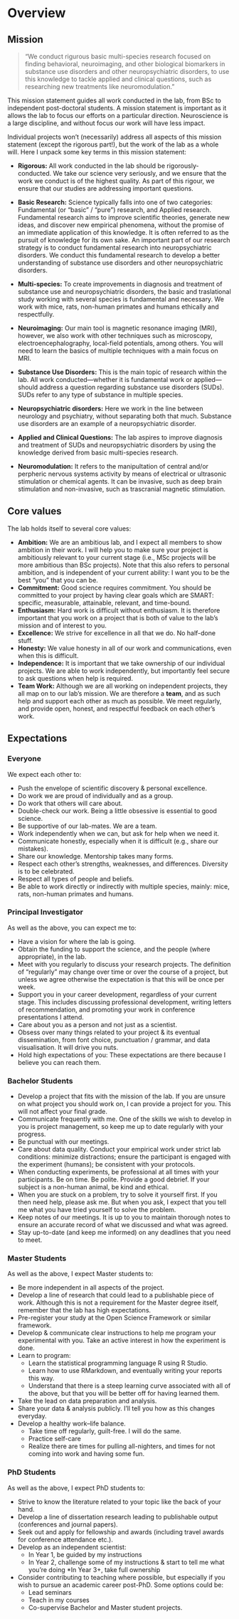 # Overview

## Mission

> “We conduct rigurous basic multi-species research focused on finding behavioral, neuroimaging, and other biological biomarkers in substance use disorders and other neuropsychiatric disorders, to use this knowledge to tackle applied and clinical questions, such as researching new treatments like neuromodulation.”

This mission statement guides all work conducted in the lab, from BSc to independent post-doctoral students. A mission statement is important as it allows the lab to focus our efforts on a particular direction. Neuroscience is a large discipline, and without focus our work will have less impact.

Individual projects won’t (necessarily) address all aspects of this mission statement (except the rigorous part!), but the work of the lab as a whole will. Here I unpack some key terms in this mission statement:

* **Rigorous:** All work conducted in the lab should be rigorously-conducted. We take our science very seriously, and we ensure that the work we conduct is of the highest quality. As part of this rigour, we ensure that our studies are addressing important questions.

* **Basic Research:** Science typically falls into one of two categories: Fundamental (or “basic” / “pure”) research, and Applied research. Fundamental research aims to improve scientific theories, generate new ideas, and discover new empirical phenomena, without the promise of an immediate application of this knowledge. It is often referred to as the pursuit of knowledge for its own sake. An important part of our research strategy is to conduct fundamental research into neuropsychiatric disorders. We conduct this fundamental research to develop a better understanding of substance use disorders and other neuropsychiatric disorders.

* **Multi-species:** To create improvements in diagnosis and treatment of substance use and neuropsychiatric disorders, the basic and traslational study working with several species is fundamental and necessary. We work with mice, rats, non-human primates and humans ethically and respectfully.  

* **Neuroimaging:** Our main tool is magnetic resonance imaging (MRI), however, we also work with other techniques such as microscopy, electroencephalography, local-field potentials, among others. You will need to learn the basics of multiple techniques with a main focus on MRI.

* **Substance Use Disorders:** This is the main topic of research within the lab. All work conducted—whether it is fundamental work or applied—should address a question regarding substance use disorders (SUDs). SUDs refer to any type of substance in multiple species.  

* **Neuropsychiatric disorders:** Here we work in the line between neurology and psychiatry, without separating both that much. Substance use disorders are an example of a neuropsychiatric disorder.

* **Applied and Clinical Questions:** The lab aspires to improve diagnosis and treatment of SUDs and neuropsychiatric disorders by using the knowledge derived from basic multi-species research.

* **Neuromodulation:** It refers to the manipultation of central and/or perpheric nervous systems activity by means of electrical or ultrasonic stimulation or chemical agents. It can be invasive, such as deep brain stimulation and non-invasive, such as trascranial magnetic stimulation. 

## Core values

The lab holds itself to several core values:

* **Ambition:** We are an ambitious lab, and I expect all members to show ambition in their work. I will help you to make sure your project is ambitiously relevant to your current stage (i.e., MSc projects will be more ambitious than BSc projects). Note that this also refers to personal ambition, and is independent of your current ability: I want you to be the best “you” that you can be.
* **Commitment:** Good science requires commitment. You should be committed to your project by having clear goals which are SMART: specific, measurable, attainable, relevant, and time-bound.
* **Enthusiasm:** Hard work is difficult without enthusiasm. It is therefore important that you work on a project that is both of value to the lab’s mission and of interest to you.
* **Excellence:** We strive for excellence in all that we do. No half-done stuff.
* **Honesty:** We value honesty in all of our work and communications, even when this is difficult.
* **Independence:** It is important that we take ownership of our individual projects. We are able to work independently, but importantly feel secure to ask questions when help is required.
* **Team Work:** Although we are all working on independent projects, they all map on to our lab’s mission. We are therefore a **team**, and as such help and support each other as much as possible. We meet regularly, and provide open, honest, and respectful feedback on each other’s work.

## Expectations

### Everyone

We expect each other to:

* Push the envelope of scientific discovery & personal excellence.
* Do work we are proud of individually and as a group.
* Do work that others will care about.
* Double-check our work. Being a little obsessive is essential to good science.
* Be supportive of our lab-mates. We are a team.
* Work independently when we can, but ask for help when we need it.
* Communicate honestly, especially when it is difficult (e.g., share our mistakes).
* Share our knowledge. Mentorship takes many forms.
* Respect each other’s strengths, weaknesses, and differences. Diversity is to be celebrated.
* Respect all types of people and beliefs.
* Be able to work directly or indirectly with multiple species, mainly: mice, rats, non-human primates and humans.

### Principal Investigator

As well as the above, you can expect me to:

* Have a vision for where the lab is going.
* Obtain the funding to support the science, and the people (where appropriate), in the lab.
* Meet with you regularly to discuss your research projects. The definition of “regularly” may change over time or over the course of a project, but unless we agree otherwise the expectation is that this will be once per week.
* Support you in your career development, regardless of your current stage. This includes discussing professional development, writing letters of recommendation, and promoting your work in conference presentations I attend.
* Care about you as a person and not just as a scientist.
* Obsess over many things related to your project & its eventual dissemination, from font choice, punctuation / grammar, and data visualisation. It will drive you nuts.
* Hold high expectations of you: These expectations are there because I believe you can reach them.

### Bachelor Students
* Develop a project that fits with the mission of the lab. If you are unsure on what project you should work on, I can provide a project for you. This will not affect your final grade.
* Communicate frequently with me. One of the skills we wish to develop in you is project management, so keep me up to date regularly with your progress.
* Be punctual with our meetings.
* Care about data quality. Conduct your empirical work under strict lab conditions: minimize distractions; ensure the participant is engaged with the experiment (humans); be consistent with your protocols.
* When conducting experiments, be professional at all times with your participants. Be on time. Be polite. Provide a good debrief. If your subject is a non-human animal, be kind and ethical.
* When you are stuck on a problem, try to solve it yourself first. If you then need help, please ask me. But when you ask, I expect that you tell me what you have tried yourself to solve the problem.
* Keep notes of our meetings. It is up to you to maintain thorough notes to ensure an accurate record of what we discussed and what was agreed.
* Stay up-to-date (and keep me informed) on any deadlines that you need to meet.

### Master Students
As well as the above, I expect Master students to:

* Be more independent in all aspects of the project.
* Develop a line of research that could lead to a publishable piece of work. Although this is not a requirement for the Master degree itself, remember that the lab has high expectations.
* Pre-register your study at the Open Science Framework or similar framework.
* Develop & communicate clear instructions to help me program your experimental with you. Take an active interest in how the experiment is done.
* Learn to program:
    * Learn the statistical programming language R using R Studio.
    * Learn how to use RMarkdown, and eventually writing your reports this way.
    * Understand that there is a steep learning curve associated with all of the above, but that you will be better off for having learned them.
* Take the lead on data preparation and analysis.
* Share your data & analysis publicly. I'll tell you how as this changes everyday.
* Develop a healthy work–life balance.
    * Take time off regularly, guilt-free. I will do the same.
    * Practice self-care
    * Realize there are times for pulling all-nighters, and times for not coming into work and having some fun.

### PhD Students
As well as the above, I expect PhD students to:

* Strive to know the literature related to your topic like the back of your hand.
* Develop a line of dissertation research leading to publishable output (conferences and journal papers).
* Seek out and apply for fellowship and awards (including travel awards for conference attendance etc.).
* Develop as an independent scientist:
    * In Year 1, be guided by my instructions
    * In Year 2, challenge some of my instructions & start to tell me what you’re doing
    *In Year 3+, take full ownership
* Consider contributing to teaching where possible, but especially if you wish to pursue an academic career post-PhD. Some options could be:
    * Lead seminars
    * Teach in my courses
    * Co-supervise Bachelor and Master student projects.